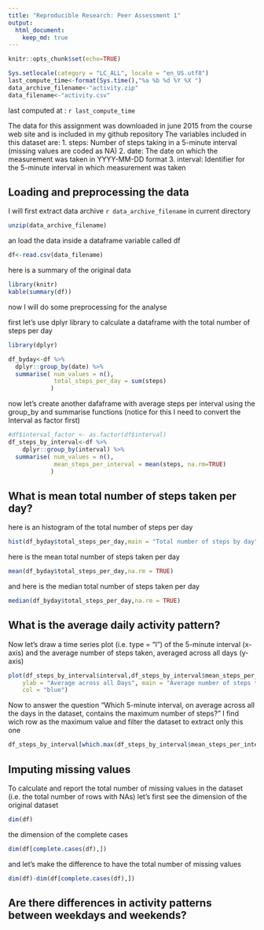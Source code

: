 ```yaml
---
title: "Reproducible Research: Peer Assessment 1"
output: 
  html_document:
    keep_md: true
---
```

```r
knitr::opts_chunk$set(echo=TRUE)
```

```r
Sys.setlocale(category = "LC_ALL", locale = "en_US.utf8")
last_compute_time<-format(Sys.time(),"%a %b %d %Y %X ")
data_archive_filename<-"activity.zip"
data_filename<-"activity.csv"
```
last computed at : `r last_compute_time` 

The data for this assignment was downloaded in june 2015 from the course web site and is included in my github repository 
The variables included in this dataset are:
1. steps: Number of steps taking in a 5-minute interval (missing values are coded as NA)
2. date: The date on which the measurement was taken in YYYY-MM-DD format
3. interval: Identifier for the 5-minute interval in which measurement was taken

## Loading and preprocessing the data
I will first extract data archive  `r data_archive_filename` in current directory
```r
unzip(data_archive_filename)
```
an load the data inside a dataframe variable called df
```r
df<-read.csv(data_filename)
```
here is a summary of the original data
```r
library(knitr)
kable(summary(df))
```

now I will do some preprocessing for the analyse

first let's use dplyr library to calculate a dataframe with the total number of steps per day
```r
library(dplyr)

df_byday<-df %>%
  dplyr::group_by(date) %>%
  summarise( num_values = n(),
             total_steps_per_day = sum(steps)
            )
```

now let's create another dafaframe with average steps per interval using the group_by and summarise functions (notice for this I need to convert the Interval as factor first)
```r
#df$interval_factor <- as.factor(df$interval)
df_steps_by_interval<-df %>%
    dplyr::group_by(interval) %>%
  summarise( num_values = n(),
             mean_steps_per_interval = mean(steps, na.rm=TRUE)
            )
```

## What is mean total number of steps taken per day?

here is an histogram of the total number of steps per day
```r
hist(df_byday$total_steps_per_day,main = "Total number of steps by day",xlab = "day", col = "blue")
```

here is the mean total number of steps taken per day
```r
mean(df_byday$total_steps_per_day,na.rm = TRUE)
```
and here is the median total number of steps taken per day
```r
median(df_byday$total_steps_per_day,na.rm = TRUE)
```


## What is the average daily activity pattern?
Now let's draw a time series plot (i.e. type = "l") of the 5-minute interval (x-axis) and the average number of steps taken, averaged across all days (y-axis)
```r
plot(df_steps_by_interval$interval,df_steps_by_interval$mean_steps_per_interval, type = "l", xlab = "5-min interval", 
    ylab = "Average across all Days", main = "Average number of steps taken", 
    col = "blue")
```

Now to answer the question "Which 5-minute interval, on average across all the days in the dataset, contains the maximum number of steps?" I find wich row as the maximum value and filter the dataset to extract only this one
```r
df_steps_by_interval[which.max(df_steps_by_interval$mean_steps_per_interval),]
```

## Imputing missing values
To calculate and report the total number of missing values in the dataset (i.e. the total number of rows with NAs) let's first see the dimension of the original dataset
```r
dim(df)
```
the dimension of the complete cases
```r
dim(df[complete.cases(df),])
```
and let's make the difference to have the total number of missing values
```r
dim(df)-dim(df[complete.cases(df),])
```


## Are there differences in activity patterns between weekdays and weekends?
